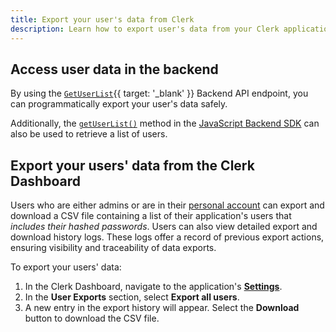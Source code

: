 ```yaml
---
title: Export your user's data from Clerk
description: Learn how to export user's data from your Clerk application.
---
```


## Access user data in the backend

By using the [`GetUserList`](/docs/reference/backend-api/tag/users/get/users){{ target: '_blank' }} Backend API endpoint, you can programmatically export your user's data safely.

Additionally, the [`getUserList()`](/docs/references/backend/user/get-user-list) method in the [JavaScript Backend SDK](/docs/references/backend/overview) can also be used to retrieve a list of users.

## Export your users' data from the Clerk Dashboard

Users who are either admins or are in their [personal account](/docs/organizations/organization-workspaces) can export and download a CSV file containing a list of their application's users that _includes their hashed passwords_. Users can also view detailed export and download history logs. These logs offer a record of previous export actions, ensuring visibility and traceability of data exports.

To export your users' data:

1. In the Clerk Dashboard, navigate to the application's [**Settings**](https://dashboard.clerk.com/last-active?path=settings).
1. In the **User Exports** section, select **Export all users**.
1. A new entry in the export history will appear. Select the **Download** button to download the CSV file.
